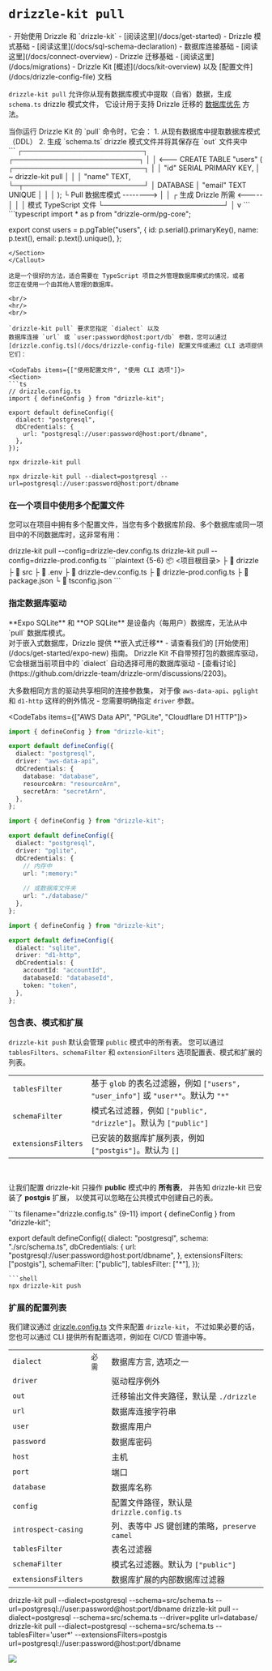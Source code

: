 
# `drizzle-kit pull`

<Prerequisites>
  - 开始使用 Drizzle 和 `drizzle-kit` - [阅读这里](/docs/get-started)
  - Drizzle 模式基础 - [阅读这里](/docs/sql-schema-declaration) 
  - 数据库连接基础 - [阅读这里](/docs/connect-overview) 
  - Drizzle 迁移基础 - [阅读这里](/docs/migrations) 
  - Drizzle Kit [概述](/docs/kit-overview) 以及 [配置文件](/docs/drizzle-config-file) 文档
</Prerequisites>

`drizzle-kit pull` 允许你从现有数据库模式中提取（自省）数据，生成 `schema.ts` drizzle 模式文件，
它设计用于支持 Drizzle 迁移的 [数据库优先](/docs/migrations) 方法。

<Callout collapsed="它背后是如何工作的？">
当你运行 Drizzle Kit 的 `pull` 命令时，它会：
1. 从现有数据库中提取数据库模式（DDL）
2. 生成 `schema.ts` drizzle 模式文件并将其保存在 `out` 文件夹中

<Section>
```
                                  ┌────────────────────────┐      ┌─────────────────────────┐ 
                                  │                        │ <---  CREATE TABLE "users" (
┌──────────────────────────┐      │                        │        "id" SERIAL PRIMARY KEY,
│ ~ drizzle-kit pull       │      │                        │        "name" TEXT,
└─┬────────────────────────┘      │        DATABASE        │        "email" TEXT UNIQUE
  │                               │                        │       );
  └ Pull 数据库模式 --------> │                        │
  ┌ 生成 Drizzle 所需       <----- │                        │
  │ 模式 TypeScript 文件        └────────────────────────┘
  │
  v
```
```typescript
import * as p from "drizzle-orm/pg-core";

export const users = p.pgTable("users", {
  id: p.serial().primaryKey(),
  name: p.text(),
  email: p.text().unique(), 
};
```
</Section>
</Callout>

这是一个很好的方法，适合需要在 TypeScript 项目之外管理数据库模式的情况，或者
您正在使用一个由其他人管理的数据库。

<br/>
<hr/>
<br/>

`drizzle-kit pull` 要求您指定 `dialect` 以及
数据库连接 `url` 或 `user:password@host:port/db` 参数，您可以通过
[drizzle.config.ts](/docs/drizzle-config-file) 配置文件或通过 CLI 选项提供它们：

<CodeTabs items={["使用配置文件", "使用 CLI 选项"]}>
<Section>
```ts
// drizzle.config.ts
import { defineConfig } from "drizzle-kit";

export default defineConfig({
  dialect: "postgresql",
  dbCredentials: {
    url: "postgresql://user:password@host:port/dbname",
  },
});
```
```shell
npx drizzle-kit pull
```
</Section>

```shell
npx drizzle-kit pull --dialect=postgresql --url=postgresql://user:password@host:port/dbname
```
</CodeTabs>

### 在一个项目中使用多个配置文件

您可以在项目中拥有多个配置文件，当您有多个数据库阶段、多个数据库或同一项目中的不同数据库时，这非常有用：

<Npx>
  drizzle-kit pull --config=drizzle-dev.config.ts
  drizzle-kit pull --config=drizzle-prod.config.ts
</Npx>
```plaintext {5-6}
📦 <项目根目录>
 ├ 📂 drizzle
 ├ 📂 src
 ├ 📜 .env
 ├ 📜 drizzle-dev.config.ts
 ├ 📜 drizzle-prod.config.ts
 ├ 📜 package.json
 └ 📜 tsconfig.json
```

### 指定数据库驱动
<Callout type="warning">
**Expo SQLite** 和 **OP SQLite** 是设备内（每用户）数据库，无法从中 `pull` 数据库模式。<br/>
对于嵌入式数据库，Drizzle 提供 **嵌入式迁移** - 请查看我们的 [开始使用](/docs/get-started/expo-new) 指南。
</Callout>
Drizzle Kit 不自带预打包的数据库驱动，
它会根据当前项目中的 `dialect` 自动选择可用的数据库驱动 - [查看讨论](https://github.com/drizzle-team/drizzle-orm/discussions/2203)。

大多数相同方言的驱动共享相同的连接参数集，
对于像 `aws-data-api`、`pglight` 和 `d1-http` 这样的例外情况 - 您需要明确指定 `driver` 参数。

<CodeTabs items={["AWS Data API", "PGLite", "Cloudflare D1 HTTP"]}>
```ts {6}
import { defineConfig } from "drizzle-kit";

export default defineConfig({
  dialect: "postgresql",
  driver: "aws-data-api",
  dbCredentials: {
    database: "database",
    resourceArn: "resourceArn",
    secretArn: "secretArn",
  },
};
```
```ts {6}
import { defineConfig } from "drizzle-kit";

export default defineConfig({
  dialect: "postgresql",
  driver: "pglite",
  dbCredentials: {
    // 内存中
    url: ":memory:"
    
    // 或数据库文件夹
    url: "./database/"
  },
};
```
```ts {6}
import { defineConfig } from "drizzle-kit";

export default defineConfig({
  dialect: "sqlite",
  driver: "d1-http",
  dbCredentials: {
    accountId: "accountId",
    databaseId: "databaseId",
    token: "token",
  },
};
```
</CodeTabs>

### 包含表、模式和扩展
`drizzle-kit push` 默认会管理 `public` 模式中的所有表。
您可以通过 `tablesFilters`、`schemaFilter` 和 `extensionFilters` 选项配置表、模式和扩展的列表。

|                     |                                                                                               |
| :------------------ | :-------------------------------------------------------------------------------------------- |
| `tablesFilter`      | 基于 `glob` 的表名过滤器，例如 `["users", "user_info"]` 或 `"user*"`。默认为 `"*"` |
| `schemaFilter`      | 模式名过滤器，例如 `["public", "drizzle"]`。默认为 `["public"]`                    |
| `extensionsFilters` | 已安装的数据库扩展列表，例如 `["postgis"]`。默认为 `[]`                    |
<br/>

让我们配置 drizzle-kit 只操作 **public** 模式中的 **所有表**，
并告知 drizzle-kit 已安装了 **postgis** 扩展， 
以使其可以忽略在公共模式中创建自己的表。

<Section>
```ts filename="drizzle.config.ts" {9-11}
import { defineConfig } from "drizzle-kit";

export default defineConfig({
  dialect: "postgresql",
  schema: "./src/schema.ts",
  dbCredentials: {
    url: "postgresql://user:password@host:port/dbname",
  },
  extensionsFilters: ["postgis"],
  schemaFilter: ["public"],
  tablesFilter: ["*"],
});
```
```shell
npx drizzle-kit push
```
</Section>

### 扩展的配置列表
我们建议通过 [drizzle.config.ts](/docs/drizzle-config-file) 文件来配置 `drizzle-kit`， 
不过如果必要的话，您也可以通过 CLI 提供所有配置选项，例如在 CI/CD 管道中等。

|                     |            |                                                                           |
| :------------------ | :--------- | :------------------------------------------------------------------------ |
| `dialect`           | `必需`     | 数据库方言, 选项之一 <Dialects/>                                      |
| `driver`            |            | 驱动程序例外 <Drivers/>                                             |
| `out`               |            | 迁移输出文件夹路径，默认是 `./drizzle`                     |
| `url`               |            | 数据库连接字符串                                                |
| `user`              |            | 数据库用户                                                             |
| `password`          |            | 数据库密码                                                         |
| `host`              |            | 主机                                                                      |
| `port`              |            | 端口                                                                      |
| `database`          |            | 数据库名称                                                             |
| `config`            |            | 配置文件路径，默认是 `drizzle.config.ts`                          |
| `introspect-casing` |            | 列、表等中 JS 键创建的策略，`preserve` `camel` |
| `tablesFilter`      |            | 表名过滤器                                                         |
| `schemaFilter`      |            | 模式名过滤器。默认为 `["public"]`                                 |
| `extensionsFilters` |            | 数据库扩展的内部数据库过滤器                             |

<Npx>
drizzle-kit pull --dialect=postgresql --schema=src/schema.ts --url=postgresql://user:password@host:port/dbname
drizzle-kit pull --dialect=postgresql --schema=src/schema.ts --driver=pglite url=database/
drizzle-kit pull --dialect=postgresql --schema=src/schema.ts --tablesFilter='user*' --extensionsFilters=postgis url=postgresql://user:password@host:port/dbname
</Npx>

![](@/assets/gifs/introspect_mysql.gif)